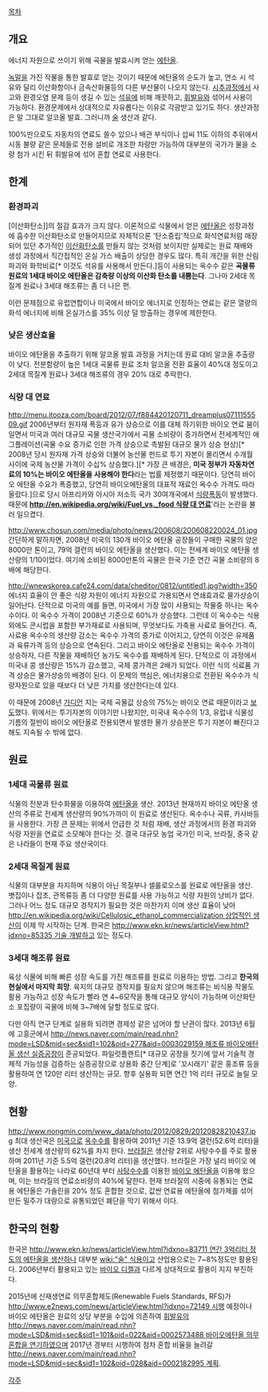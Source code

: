 [[목차]]

== 개요 ==
에너지 자원으로 쓰이기 위해 곡물을 발효시켜 얻는 [[에탄올]]. 

[[녹말]]을 가진 작물을 통한 발효로 얻는 것이기 때문에 에탄올의 순도가 높고, 연소 시 석유와 달리 이산화항이나 금속산화물등의 다른 부산물이 나오지 않는다. [[시추]]과정에서 사고와 환경오염 문제 등이 생길 수 있는 [[석유]]에 비해 깨끗하고, [[휘발유]]와 섞어서 사용이 가능하다. 환경문제에서 상대적으로 자유롭다는 이유로 각광받고 있기도 하다. 생산과정은 말 그대로 알코올 발효. 그러니까 [[술]] 생산과 같다.

100%만으로도 자동차의 연료도 쓸수 있으나 배관 부식이나 섭씨 11도 이하의 추위에서 시동 불량 같은 문제들로 전용 설비로 개조한 차량만 가능하여 대부분의 국가가 물을 소량 첨가 시킨 뒤 휘발유에 섞어 혼합 연료로 사용한다.

== 한계 ==
=== 환경파괴 ===
[이산화탄소]]의 절감 효과가 크지 않다. 이론적으로 식물에서 얻은 [[에탄올]]은 성장과정에 흡수한 이산화탄소로 만들어지므로 자체적으론 '탄소중립'적으로 화석연료처럼 매장되어 있던 추가적인 [[이산화탄소]]를 만들지 않는 것처럼 보이지만 실제로는 원료 재배와 생성 과정에서 직간접적인 온실 가스 배출이 상당한 경우도 많다. 특히 개간을 위한 산림 파괴와 화학비료[* 이것도 석유를 사용해서 만든다.]등이 사용되는 옥수수 같은 '''곡물류 원료의 1세대 바이오 에탄올은 감축량 이상의 이산화 탄소를 내뿜는다'''. 그나마 2세대 목질계 원료나 3세대 해조류는 좀 더 나은 편. 

이런 문제점으로 유럽연합이나 미국에서 바이오 에너지로 인정하는 연료는 같은 열량의 화석 에너지에 비해 온실가스를 35% 이상 덜 방출하는 경우에 제한한다. 

=== 낮은 생산효율 ===
바이오 에탄올을 추출하기 위해 알코올 발효 과정을 거치는데 원료 대비 알코올 추출량이 낮다. 전분함량이 높은 1세대 곡물류 원료 조차 알코올 전환 효율이 40%대 정도이고 2세대 목질계 원료나 3세대 해조류의 경우 20% 대로 추락한다.

=== 식량 대 연료 ===
http://menu.itooza.com/board/2012/07/f884420120711_dreamplus0711155509.gif
2006년부터 원자재 폭등과 유가 상승으로 이를 대체 하기위한 바이오 연료 붐이 일면서 미국과 여러 대규모 곡물 생산국가에서 곡물 소비량이 증가하면서 전세계적인 애그플레이션(곡물 수요 증가로 인한 가격 상승으로 촉발된 대규모 물가 상승 현상)[* 2008년 당시 원자재 가격 상승와 더불어 농산물 펀드로 투기 자본이 몰리면서 수개월 사이에 국제 농산물 가격이 수십% 상승했다.][* 가장 큰 배경은, '''미국 정부가 자동차연료의 10%는 바이오 에탄올을 사용해야 한다'''라는 법률 제정했기 때문이다. 당연히 바이오 에탄올 수요가 폭증했고, 당연히 바이오에탄올의 대표적 재료인 옥수수 가격도 따라 올랐다.]으로 당시 아프리카와 아시아 저소득 국가 30여개국에서 [http://news.naver.com/main/read.nhn?mode=LSD&mid=sec&sid1=101&oid=009&aid=0001961592 식][http://news.naver.com/main/read.nhn?mode=LSD&mid=sec&sid1=104&oid=021&aid=0001946236 량][http://news.naver.com/main/read.nhn?mode=LSD&mid=sec&sid1=104&oid=022&aid=0001956850 폭][http://news.naver.com/main/read.nhn?mode=LSD&mid=sec&sid1=101&oid=016&aid=0000267598 동]이 발생했다. 때문에 '''[[http://en.wikipedia.org/wiki/Fuel_vs._food 식량 대 연료]]''''라는 논란을 불러 일으켰다.

http://www.chosun.com/media/photo/news/200608/200608220024_01.jpg
간단하게 말하자면, 2008년 미국의 130개 바이오 에탄올 공장들이 구매한 곡물의 양은 8000만 톤이고, 79억 갤런의 바이오 에탄올을 생산했다. 이는 전세계 바이오 에탄올 생산량의 1/10이었다. 여기에 소비된 8000만톤의 곡물은 한국 기준 연간 곡물 소비량의 8배에 해당한다. 

http://wnewskorea.cafe24.com/data/cheditor/0812/untitled1.jpg?width=350
에너지 효율이 안 좋은 식량 자원이 에너지 자원으로 가용되면서 연쇄효과로 물가상승이 일어난다. 
단적으로 미국의 예를 들면, 미국에서 가장 많이 사용되는 작물중 하나는 옥수수이다. 이 옥수수 가격이 2008년 기준으로 60%가 상승했다. 그런데 이 옥수수는 식용 외에도 콘시럽을 포함한 부가재료로 사용되며, 무엇보다도 가축용 사료로 들어간다. 즉, 사료용 옥수수의 생산량 감소는 옥수수 가격의 증가로 이어지고, 당연히 이것은 유제품과 육류가격 등의 상승으로 연속된다. 그리고 바이오 에탄올로 전용되는 옥수수 가격이 상승하자, 다른 작물을 재배하던 농가도 옥수수를 재배하게 된다. 단적으로 이 과정에서 미국내 콩 생산량은 15%가 감소했고, 국제 콩가격은 2배가 되었다. 
이런 식의 식료품 가격 상승은 물가상승의 배경이 된다. 이 문제의 핵심은, 에너지용으로 전환된 옥수수가 식량자원으로 있을 때보다 더 낮은 가치를 생산한다는데 있다. 

이 때문에 2008년 [[가디언]] 지는 국제 곡물값 상승의 75%는 바이오 연료 때문이라고 [http://www.hani.co.kr/arti/international/europe/297090.html 보도]했다. 위에서는 투기자본의 이야기만 나왔지만, 미국내 옥수수의 1/3, 유럽내 식물성 기름의 절반이 바이오 에탄올로 전용되면서 발생한 물가 상승분은 투기 자본이 빠진다고 해도 지속될 수 밖에 없다. 
== 원료 ==
=== 1세대 곡물류 원료 ===
식물의 전분과 탄수화물을 이용하여 [[에탄올]]을 생산. 2013년 현재까지 바이오 에탄올 생산의 주류로 전세계 생산량의 90%가까이 이 원료로 생산된다. 옥수수나 곡류, 카사바등을 사용한다. 가장 큰 문제는 위에서 언급한 것 처럼 재배, 생산 과정에서의 환경 파괴와 식량 자원을 연료로 소모해야 한다는 것. 결국 대규모 농업 국가인 미국, 브라질, 중국 같은 나라들이 현재 주요 생산국이다.

=== 2세대 목질계 원료 ===
식물의 대부분을 차지하며 식용이 아닌 목질부나 셀룰로오스를 원료로 에탄올을 생산. 볏집이나 잡초, 관목류등 좀 더 다양한 원료를 사용 가능하고 식량 자원의 낭비가 없다. 그러나 어느 정도 대규모 경작지가 필요한 것은 마찬가지 이며 생산 효율이 낮아 [[http://en.wikipedia.org/wiki/Cellulosic_ethanol_commercialization 상업적인 생산]]이 이제 막 시작하는 단계. 한국은 [[http://www.ekn.kr/news/articleView.html?idxno=85335 기술 개발]]하고 있는 정도다.

=== 3세대 해조류 원료 ===
육상 식물에 비해 빠른 성장 속도를 가진 해조류를 원료로 이용하는 방법. 그리고 '''한국의 현실에서 마지막 희망'''. 육지의 대규모 경작지를 필요치 않으며 해조류는 비식용 작물도 활용 가능하고 성장 속도가 빨라 연 4~6모작을 통해 대규모 양식이 가능하며 이산화탄소 포집량이 곡물에 비해 3~7배에 달할 정도로 많다. 

다만 아직 연구 단계로 실용화 되려면 경제성 같은 넘어야 할 난관이 많다. 2013년 6월에 고흥군에서 [[http://news.naver.com/main/read.nhn?mode=LSD&mid=sec&sid1=102&oid=277&aid=0003029159 해조류 바이오에탄올 생산 실증공장]]이 준공되었다. 파일럿플랜트[* 대규모 공장을 짓기에 앞서 기술적 경제적 가능성을 검증하는 실증공장으로 상용화 중간 단계]로  '꼬시래기' 같은 홍조류 등을 활용하여 연 120만 리터 생산하는 규모. 향후 실용화 되면 연간 1억 리터 규모로 늘릴 모양.

== 현황 ==
http://www.nongmin.com/www_data/photo/2012/0829/20120828210437.jpg
최대 생산국은 [[미국]]으로 [[옥수수]]를 활용하여 2011년 기준 13.9억 갤런(52.6억 리터)을 생산 전세계 생산량의 62%를 차지 한다. [[브라질]]은 생산량 2위로 사탕수수를 주로 활용하며 2011년 기준 5.5억 갤런(20.8억 리터)을 생산했다. 브라질은 가장 널리 바이오 에탄올을 활용하는 나라로 60년대 부터 [[사탕수수]]를 이용한 [[바이오 에탄올]]을 이용해 왔으며, 이는 브라질의 연료소비량의 40%에 달한다. 현재 브라질의 시중에 유통되는 연료용 에탄올은 가솔린을 20% 정도 혼합한 것으로, 값싼 연료용 에탄올에 첨가제를 섞어 만든 밀주가 대량으로 유통되었던 폐단을 막기 위해서 이다. 

== 한국의 현황 ==
한국은 [[http://www.ekn.kr/news/articleView.html?idxno=83711 연간 3억리터 정도의 에탄올을 생산]]하나 대부분 [[wiki:"술" 식용]]이고 산업용으로는 7~8%정도만 활용된다. 2006년부터 활용되고 있는 [[바이오 디젤]]과 다르게 상대적으로 활용이 지지 부진하다.

2015년에 신재생연료 의무혼합제도(Renewable Fuels Standards, RFS)가 [[http://www.e2news.com/news/articleView.html?idxno=72149 시행]] 예정이나 바이오 에탄올은 원료의 상당 부분을 수입에 의존하여 [[휘발유]]의 [[http://news.naver.com/main/read.nhn?mode=LSD&mid=sec&sid1=101&oid=022&aid=0002573488 바이오에탄올 의무 혼합을 연기]]하였으며 2017년 경부터 시행하여 점차 혼합 비율을 늘려갈 [[http://news.naver.com/main/read.nhn?mode=LSD&mid=sec&sid1=102&oid=028&aid=0002182995 계획]].

[[각주]]
